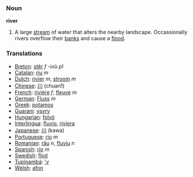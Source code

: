 === Noun ===

'''river'''

#A large [[stream]] of water that alters the nearby landscape.  Occassionally rivers overflow their [[bank]]s and cause a [[flood]].

=== Translations ===
*[[Breton]]: [[stêr]] ''f'' -ioù ''pl''
*[[Catalan]]: [[riu]] ''m''
*[[Dutch]]: [[rivier]] ''m'', [[stroom]] ''m''
*[[Chinese]]: [[川]] (chuan1)
*[[French]]: [[rivière]] ''f'', [[fleuve]] ''m''
*[[German]]: [[Fluss]] ''m''
*[[Greek]]: [[potamos]]
*[[Guarani]]: [[ysyry]]
*[[Hungarian]]: [[folyó]]
*[[Interlingua]]: [[fluvio]], [[riviera]]
*[[Japanese]]: [[川]] (kawa)
*[[Portuguese]]: [[rio]] ''m''
*[[Romanian]]: [[râu]] ''n'', [[fluviu]] ''n''
*[[Spanish]]: [[río]] ''m''
*[[Swedish]]: [[flod]]
*[[Tupinambá]]: [['y]]
*[[Welsh]]: [[afon]]